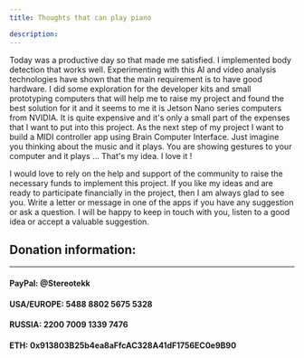 ```yaml
---
title: Thoughts that can play piano

description:
---
```


<article class="prose">
  <p>
    Today was a productive day so that made me satisfied. I implemented body
    detection that works well. Experimenting with this AI and video analysis
    technologies have shown that the main requirement is to have good hardware.
    I did some exploration for the developer kits and small prototyping
    computers that will help me to raise my project and found the best solution
    for it and it seems to me it is Jetson Nano series computers from NVIDIA. It
    is quite expensive and it's only a small part of the expenses that I want to
    put into this project. As the next step of my project I want to build a MIDI
    controller app using Brain Computer Interface. Just imagine you thinking
    about the music and it plays. You are showing gestures to your computer and
    it plays ... That's my idea. I love it !
  </p>
  <p>
    I would love to rely on the help and support of the community to raise the
    necessary funds to implement this project. If you like my ideas and are
    ready to participate financially in the project, then I am always glad to
    see you. Write a letter or message in one of the apps if you have any
    suggestion or ask a question. I will be happy to keep in touch with you,
    listen to a good idea or accept a valuable suggestion.
  </p>
</article>

## Donation information:

---

<p>

#### PayPal: @Stereotekk

#### USA/EUROPE: 5488 8802 5675 5328

#### RUSSIA: 2200 7009 1339 7476

#### ETH: 0x913803B25b4ea8aFfcAC328A41dF1756EC0e9B90

</p>
